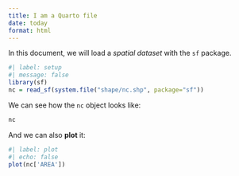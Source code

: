 ```yaml
---
title: I am a Quarto file
date: today
format: html
---
```


In this document, we will load a *spatial dataset* 
with the `sf` package.

```r
#| label: setup
#| message: false
library(sf)
nc = read_sf(system.file("shape/nc.shp", package="sf"))
```

We can see how the `nc` object looks like:

```r
nc
```

And we can also **plot** it:

```r
#| label: plot
#| echo: false
plot(nc['AREA'])
```
